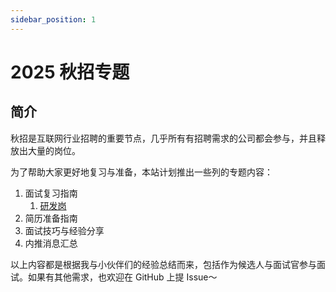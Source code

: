 ```yaml
---
sidebar_position: 1
---
```


# 2025 秋招专题

## 简介

秋招是互联网行业招聘的重要节点，几乎所有有招聘需求的公司都会参与，并且释放出大量的岗位。

为了帮助大家更好地复习与准备，本站计划推出一些列的专题内容：

1. 面试复习指南
    1. [研发岗](/docs/interview/develop-roadmap)
2. 简历准备指南
3. 面试技巧与经验分享
4. 内推消息汇总

以上内容都是根据我与小伙伴们的经验总结而来，包括作为候选人与面试官参与面试。如果有其他需求，也欢迎在 GitHub 上提 Issue～